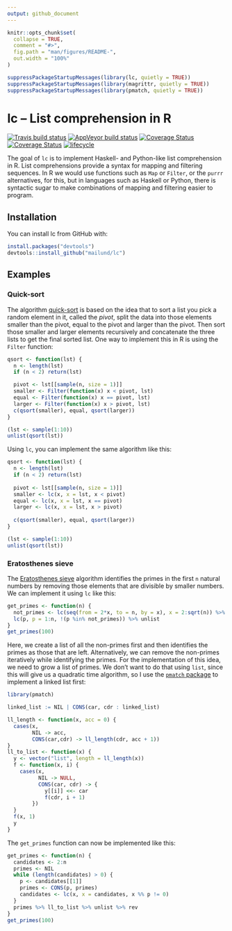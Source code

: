 ```yaml
---
output: github_document
---
```


<!-- README.md is generated from README.Rmd. Please edit that file -->

```r
knitr::opts_chunk$set(
  collapse = TRUE,
  comment = "#>",
  fig.path = "man/figures/README-",
  out.width = "100%"
)

suppressPackageStartupMessages(library(lc, quietly = TRUE))
suppressPackageStartupMessages(library(magrittr, quietly = TRUE))
suppressPackageStartupMessages(library(pmatch, quietly = TRUE))
```

# lc -- List comprehension in R

[![Travis build status](https://travis-ci.org/mailund/lc.svg?branch=master)](https://travis-ci.org/mailund/lc)
[![AppVeyor build status](https://ci.appveyor.com/api/projects/status/wsopc251n1jpj40j/branch/master?svg=true)](https://ci.appveyor.com/project/mailund/lc/branch/master)
[![Coverage Status](https://img.shields.io/codecov/c/github/mailund/lc/master.svg)](https://codecov.io/github/mailund/lc?branch=master)
[![Coverage Status](https://coveralls.io/repos/github/mailund/lc/badge.svg?branch=master)](https://coveralls.io/github/mailund/lc?branch=master)
[![lifecycle](https://img.shields.io/badge/lifecycle-maturing-blue.svg)](https://www.tidyverse.org/lifecycle/#maturing)

The goal of `lc` is to implement Haskell- and Python-like list comprehension in R. List comprehensions provide a syntax for mapping and filtering sequences. In R we would use functions such as `Map` or `Filter`, or the `purrr` alternatives, for this, but in languages such as Haskell or Python, there is syntactic sugar to make combinations of mapping and filtering easier to program.


## Installation

You can install lc from GitHub with:

```r
install.packages("devtools")
devtools::install_github("mailund/lc")
```

## Examples

### Quick-sort

The algorithm [quick-sort](https://en.wikipedia.org/wiki/Quicksort) is based on the idea that to sort a list you pick a random element in it, called the *pivot*, split the data into those elements smaller than the pivot, equal to the pivot and larger than the pivot. Then sort those smaller and larger elements recursively and concatenate the three lists to get the final sorted list. One way to implement this in R is using the `Filter` function:

```r
qsort <- function(lst) {
  n <- length(lst)
  if (n < 2) return(lst)

  pivot <- lst[[sample(n, size = 1)]]
  smaller <- Filter(function(x) x < pivot, lst)
  equal <- Filter(function(x) x == pivot, lst)
  larger <- Filter(function(x) x > pivot, lst)
  c(qsort(smaller), equal, qsort(larger))
}

(lst <- sample(1:10))
unlist(qsort(lst))
```

Using `lc`, you can implement the same algorithm like this:

```r
qsort <- function(lst) {
  n <- length(lst)
  if (n < 2) return(lst)
  
  pivot <- lst[[sample(n, size = 1)]]
  smaller <- lc(x, x = lst, x < pivot)
  equal <- lc(x, x = lst, x == pivot)
  larger <- lc(x, x = lst, x > pivot)
  
  c(qsort(smaller), equal, qsort(larger))
}

(lst <- sample(1:10))
unlist(qsort(lst))
```

### Eratosthenes sieve

The [Eratosthenes sieve](https://en.wikipedia.org/wiki/Sieve_of_Eratosthenes) algorithm identifies the primes in the first `n` natural numbers by removing those elements that are divisible by smaller numbers. We can implement it using `lc` like this:

```r
get_primes <- function(n) {
  not_primes <- lc(seq(from = 2*x, to = n, by = x), x = 2:sqrt(n)) %>% unlist %>% unique
  lc(p, p = 1:n, !(p %in% not_primes)) %>% unlist
}
get_primes(100)
```

Here, we create a list of all the non-primes first and then identifies the primes as those that are left. Alternatively, we can remove the non-primes iteratively while identifying the primes. For the implementation of this idea, we need to grow a list of primes. We don't want to do that using `list`, since this will give us a quadratic time algorithm, so I use the [`pmatch` package](https://github.com/mailund/pmatch) to implement a linked list first:

```r
library(pmatch)

linked_list := NIL | CONS(car, cdr : linked_list)

ll_length <- function(x, acc = 0) {
  cases(x,
        NIL -> acc,
        CONS(car,cdr) -> ll_length(cdr, acc + 1))
}
ll_to_list <- function(x) {
  y <- vector("list", length = ll_length(x))
  f <- function(x, i) {
    cases(x,
          NIL -> NULL,
          CONS(car, cdr) -> {
            y[[i]] <<- car
            f(cdr, i + 1)
        })
  }
  f(x, 1)
  y
}
```

The `get_primes` function can now be implemented like this:

```r
get_primes <- function(n) {
  candidates <- 2:n
  primes <- NIL
  while (length(candidates) > 0) {
    p <- candidates[[1]]
    primes <- CONS(p, primes)
    candidates <- lc(x, x = candidates, x %% p != 0)
  }
  primes %>% ll_to_list %>% unlist %>% rev
}
get_primes(100) 
```
